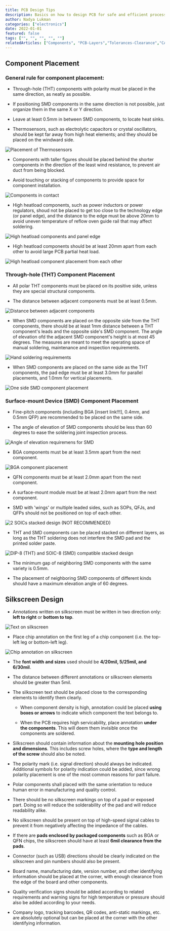 ```yaml
---
title: PCB Design Tips
description: Basics on how to design PCB for safe and efficient processing, assembly, and performance.
author: Nadya Lukman
categories: ["electronics"]
date: 2022-01-01
featured: false
tags: ["", "", "", "", ""]
relatedArticles: ["Components", "PCB-Layers","Tolerances-Clearance","CAD-Aperture-Files"]
---
```


## Component Placement

### General rule for component placement: 

- Through-hole (THT) components with polarity must be placed in the same direction, as neatly as possible. 

- If positioning SMD components in the same direction is not possible, just organize them in the same X or Y direction. 

- Leave at least 0.5mm in between SMD components, to locate heat sinks. 

- Thermosensors, such as electrolytic capacitors or crystal oscillators, should be kept far away from high heat elements; and they should be placed on the windward side. 

![Placement of Thermosensors](images/pcb-design-component-placement-01.png) 


- Components with taller figures should be placed behind the shorter components in the direction of the least wind resistance, to prevent air duct from being blocked. 

- Avoid touching or stacking of components to provide space for component installation. 

![Components in contact](images/pcb-design-component-placement-02.png) 


- High heatload components, such as power inductors or power regulators, shoud not be placed to get too close to the technology edge (or panel edge), and the distance to the edge must be above 20mm to avoid uneven temperature of reflow oven guide rail that may affect soldering. 

![High heatload components and panel edge](images/pcb-design-component-placement-03.png) 


- High heatload components should be at least 20mm apart from each other to avoid large PCB partial heat load. 

![High heatload component placement from each other](images/pcb-design-component-placement-04.png) 


### Through-hole (THT) Component Placement 

- All polar THT components must be placed on its positive side, unless they are special structural components. 

- The distance between adjacent components must be at least 0.5mm. 

![Distance between adjacent components](images/pcb-design-component-placement-05.png) 

- When SMD components are placed on the opposite side from the THT components, there should be at least 1mm distance between a THT component's leads and the opposite side's SMD component. The angle of elevation ofd the adjacent SMD component's height is at most 45 degrees. The measures are meant to meet the operating space of manual soldering, maintenance and inspection requirements. 

![Hand soldering requirements](images/pcb-design-component-placement-06.png) 

- When SMD components are placed on the same side as the THT components, the pad edge must be at least 3.0mm for parallel placements, and 1.0mm for vertical placements. 

![One side SMD component placement](images/pcb-design-component-placement-07.png) 


### Surface-mount Device (SMD) Component Placement

- Fine-pitch components (including BGA [insert link!!!], 0.4mm, and 0.5mm QFP) are recommended to be placed on the same side. 

- The angle of elevation of SMD components should be less than 60 degrees to ease the soldering joint inspection process. 

![Angle of elevation requiremens for SMD](images/pcb-design-component-placement-08.png) 

- BGA components must be at least 3.5mm apart from the next component. 

![BGA component placement](images/pcb-design-component-placement-09.png) 

- QFN components must be at least 2.0mm apart from the next component. 

- A surface-mount module must be at least 2.0mm apart from the next component. 

- SMD with 'wings' or multiple leaded sides, such as SOPs, QFJs, and QFPs should not be positioned on top of each other. 

![2 SOICs stacked design (NOT RECOMMENDED)](images/pcb-design-component-placement-10.png)

- THT and SMD components can be placed stacked on different layers, as long as the THT soldering does not interfere the SMD pad and the printed solder paste. 

![DIP-8 (THT) and SOIC-8 (SMD) compatible stacked design](images/pcb-design-component-placement-11.png) 


- The minimum gap of neighboring SMD components with the same variety is 0.5mm.

- The placement of neighboring SMD components of different kinds should have a maximum elevation angle of 60 degrees. 



## Silkscreen Design

- Annotations written on silkscreen must be written in two direction only: **left to right** or **bottom to top**.

![Text on silkscreen](images/pcb-design-silkscreen-01.png)

- Place chip annotation on the first leg of a chip component (i.e. the top-left leg or bottom-left leg). 

![Chip annotation on silkscreen](images/pcb-design-silkscreen-02.png)

- The **font width and sizes** used should be **4/20mil, 5/25mil, and 6/30mil**. 

- The distance between different annotations or silkscreen elements should be greater than 5mil.  

- The silkscreen text should be placed close to the corresponding elements to identify them clearly. 
  * When component density is high, annotation could be placed **using boxes or arrows** to indicate which component the text belongs to. 

  * When the PCB requires high servicability, place annotation **under the components**. This will deem them invisible once the components are soldered. 
   

-  Silkscreen should contain information about the **mounting hole position and dimensions**. This includes screw holes, where the **type and length of the screw** should also be noted. 

-  The polarity mark (i.e. signal direction) should always be indicated. Additional symbols for polarity indication could be added, since wrong polarity placement is one of the most common reasons for part failure. 

- Polar components shall placed with the same orientation to reduce human error in manufacturing and quality control. 

- There should be no silkscreen markings on top of a pad or exposed part. Doing so will reduce the solderability of the pad and will reduce readability alike. 

- No silkscreen should be present on top of high-speed signal cables to prevent it from negatively affecting the impedance of the cables. 

- If there are **pads enclosed by packaged components** such as BGA or QFN chips, the silkscreen should have at least **6mil clearance from the pads**. 

- Connector (such as USB) directions should be clearly indicated on the silkscreen and pin numbers should also be present. 

- Board name, manufacturing date, version number, and other identifying information should be placed at the corner, with enough clearance from the edge of the board and other components. 

- Quality verification signs should be added according to related requirements and warning signs for high temperature or pressure should also be added according to your needs. 

- Company logo, tracking barcodes, QR codes, anti-static markings, etc. are absolutely optional but can be placed at the corner with the other identifying information. 